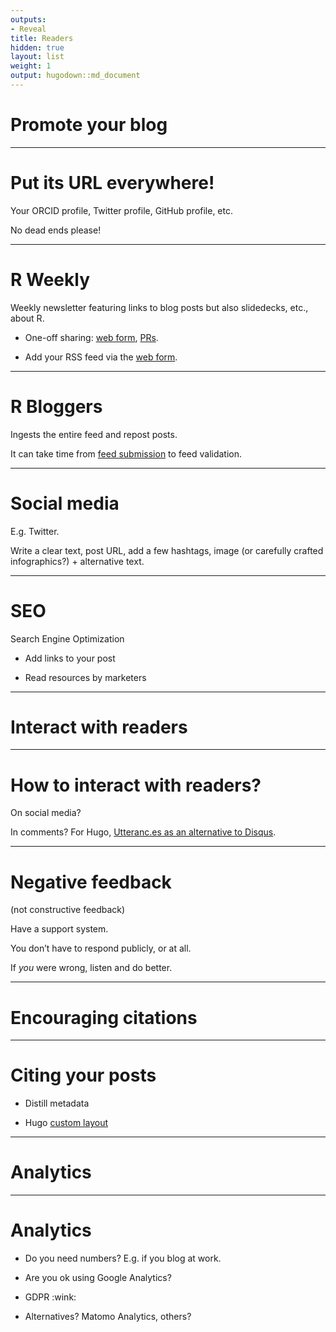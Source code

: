 ```yaml
---
outputs:
- Reveal
title: Readers
hidden: true
layout: list
weight: 1
output: hugodown::md_document
---
```


# Promote your blog

---

# Put its URL everywhere!

Your ORCID profile, Twitter profile, GitHub profile, etc.

No dead ends please!

---

# R Weekly

Weekly newsletter featuring links to blog posts but also slidedecks, etc., about R.

* One-off sharing: [web form](https://rweekly.org/submit), [PRs](https://github.com/rweekly/rweekly.org).

* Add your RSS feed via the [web form](https://rweekly.org/submit).

---

# R Bloggers

Ingests the entire feed and repost posts.

It can take time from [feed submission](https://www.r-bloggers.com/add-your-blog/) to feed validation.

---

# Social media

E.g. Twitter.

Write a clear text, post URL, add a few hashtags, image (or carefully crafted infographics?) + alternative text.

---

# SEO

Search Engine Optimization

* Add links to your post

* Read resources by marketers

---

# Interact with readers

---

# How to interact with readers?

On social media?

In comments? For Hugo, [Utteranc.es as an alternative to Disqus](https://masalmon.eu/2019/10/02/disqus/).

---

# Negative feedback

(not constructive feedback)

Have a support system.

You don't have to respond publicly, or at all.

If _you_ were wrong, listen and do better.

---

# Encouraging citations

---

# Citing your posts

* Distill metadata

* Hugo [custom layout](https://github.com/statnmap/hugo-statnmap-theme/blob/3e2a54a9836fdd65779865e91058ba304b628336/layouts/partials/citation.html)

---

# Analytics

---

# Analytics

* Do you need numbers? E.g. if you blog at work.

* Are you ok using Google Analytics? 

* GDPR :wink:

* Alternatives? Matomo Analytics, others?